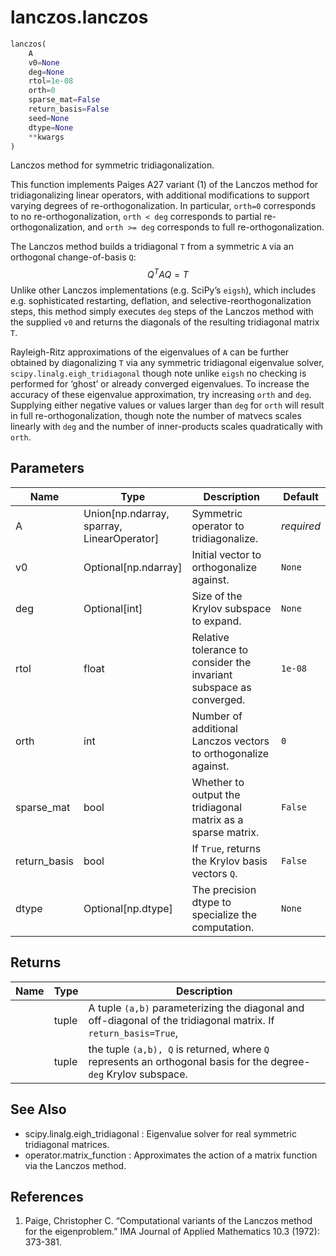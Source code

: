 # lanczos.lanczos { #lanczos.lanczos }

```python
lanczos(
    A
    v0=None
    deg=None
    rtol=1e-08
    orth=0
    sparse_mat=False
    return_basis=False
    seed=None
    dtype=None
    **kwargs
)
```

Lanczos method for symmetric tridiagonalization.

This function implements Paiges A27 variant (1) of the Lanczos method for tridiagonalizing linear operators, with additional
modifications to support varying degrees of re-orthogonalization. In particular, `orth=0` corresponds to no re-orthogonalization,
`orth < deg` corresponds to partial re-orthogonalization, and `orth >= deg` corresponds to full re-orthogonalization.

The Lanczos method builds a tridiagonal `T` from a symmetric `A` via an orthogonal change-of-basis `Q`:
$$ Q^T A Q  = T $$
Unlike other Lanczos implementations (e.g. SciPy's `eigsh`), which includes e.g. sophisticated restarting,
deflation, and selective-reorthogonalization steps, this method simply executes `deg` steps of the Lanczos method with
the supplied `v0` and returns the diagonals of the resulting tridiagonal matrix `T`.

Rayleigh-Ritz approximations of the eigenvalues of `A` can be further obtained by diagonalizing `T` via any
symmetric tridiagonal eigenvalue solver, `scipy.linalg.eigh_tridiagonal` though note unlike `eigsh` no checking is performed
for 'ghost' or already converged eigenvalues. To increase the accuracy of these eigenvalue approximation, try increasing `orth`
and `deg`. Supplying either negative values or values larger than `deg` for `orth` will result in full re-orthogonalization,
though note the number of matvecs scales linearly with `deg` and the number of inner-products scales quadratically with `orth`.

## Parameters {.doc-section .doc-section-parameters}

| Name         | Type                                         | Description                                                         | Default    |
|--------------|----------------------------------------------|---------------------------------------------------------------------|------------|
| A            | Union\[np.ndarray, sparray, LinearOperator\] | Symmetric operator to tridiagonalize.                               | _required_ |
| v0           | Optional\[np.ndarray\]                       | Initial vector to orthogonalize against.                            | `None`     |
| deg          | Optional\[int\]                              | Size of the Krylov subspace to expand.                              | `None`     |
| rtol         | float                                        | Relative tolerance to consider the invariant subspace as converged. | `1e-08`    |
| orth         | int                                          | Number of additional Lanczos vectors to orthogonalize against.      | `0`        |
| sparse_mat   | bool                                         | Whether to output the tridiagonal matrix as a sparse matrix.        | `False`    |
| return_basis | bool                                         | If `True`, returns the Krylov basis vectors `Q`.                    | `False`    |
| dtype        | Optional\[np.dtype\]                         | The precision dtype to specialize the computation.                  | `None`     |

## Returns {.doc-section .doc-section-returns}

| Name   | Type   | Description                                                                                                      |
|--------|--------|------------------------------------------------------------------------------------------------------------------|
|        | tuple  | A tuple `(a,b)` parameterizing the diagonal and off-diagonal of the tridiagonal matrix. If `return_basis=True`,  |
|        | tuple  | the tuple `(a,b), Q` is returned, where `Q` represents an orthogonal basis for the degree-`deg` Krylov subspace. |

## See Also {.doc-section .doc-section-see-also}

- scipy.linalg.eigh_tridiagonal : Eigenvalue solver for real symmetric tridiagonal matrices.
- operator.matrix_function : Approximates the action of a matrix function via the Lanczos method.

## References {.doc-section .doc-section-references}

1. Paige, Christopher C. "Computational variants of the Lanczos method for the eigenproblem." IMA Journal of Applied Mathematics 10.3 (1972): 373-381.